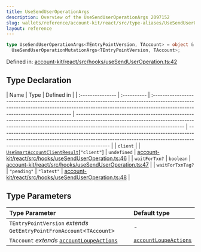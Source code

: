 ```yaml
---
title: UseSendUserOperationArgs
description: Overview of the UseSendUserOperationArgs 2097152
slug: wallets/reference/account-kit/react/src/type-aliases/UseSendUserOperationArgs
layout: reference
---
```


```ts
type UseSendUserOperationArgs<TEntryPointVersion, TAccount> = object &
  UseSendUserOperationMutationArgs<TEntryPointVersion, TAccount>;
```

Defined in: [account-kit/react/src/hooks/useSendUserOperation.ts:42](https://github.com/alchemyplatform/aa-sdk/blob/923a52171f7246172caf350853843e6680197da9/account-kit/react/src/hooks/useSendUserOperation.ts#L42)

## Type Declaration

| Name             | Type        | Defined in                                                                                                                                                                                                |
| :--------------- | :---------- | :-------------------------------------------------------------------------------------------------------------------------------------------------------------------------------------------------------- | --------------------------------------------------------------------------------------------------------------------------------------------------------------------------------------------------------- | --------------------------------------------------------------------------------------------------------------------------------------------------------------------------------------------------------- |
| `client`         |             | [`UseSmartAccountClientResult`](UseSmartAccountClientResult.mdx)\[`"client"`]                                                                                                                             | `undefined`                                                                                                                                                                                               | [account-kit/react/src/hooks/useSendUserOperation.ts:46](https://github.com/alchemyplatform/aa-sdk/blob/923a52171f7246172caf350853843e6680197da9/account-kit/react/src/hooks/useSendUserOperation.ts#L46) |
| `waitForTxn?`    | `boolean`   | [account-kit/react/src/hooks/useSendUserOperation.ts:47](https://github.com/alchemyplatform/aa-sdk/blob/923a52171f7246172caf350853843e6680197da9/account-kit/react/src/hooks/useSendUserOperation.ts#L47) |
| `waitForTxnTag?` | `"pending"` | `"latest"`                                                                                                                                                                                                | [account-kit/react/src/hooks/useSendUserOperation.ts:48](https://github.com/alchemyplatform/aa-sdk/blob/923a52171f7246172caf350853843e6680197da9/account-kit/react/src/hooks/useSendUserOperation.ts#L48) |

## Type Parameters

| Type Parameter                                                                                    | Default type                                                                 |
| :------------------------------------------------------------------------------------------------ | :--------------------------------------------------------------------------- |
| `TEntryPointVersion` _extends_ `GetEntryPointFromAccount`\<`TAccount`>                            | -                                                                            |
| `TAccount` _extends_ [`accountLoupeActions`](../../../core/src/variables/accountLoupeActions.mdx) | [`accountLoupeActions`](../../../core/src/variables/accountLoupeActions.mdx) |
